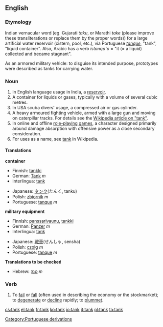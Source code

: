==English==
===Etymology===
Indian vernacular word (eg. Gujarati ''taku'', or Marathi ''take'' (please improve these transliterations or replace them by the proper words)) for a large artificial water reservoir (cistern, pool, etc.), via Portuguese ''[[tanque]]'', "tank", "liquid container". Also, Arabic has a verb ''istanqa`a'' = "it (= a liquid) collected and became stagnant".

As an armored military vehicle: to disguise its intended purpose, prototypes were described as tanks for carrying water.

===Noun===
{{en-noun|tank|tanks}}
# In English language usage in India, a [[reservoir]].
# A container for liquids or gases, typically with a volume of several cubic metres.
# In USA scuba divers' usage, a compressed air or gas cylinder.
# A heavy armoured fighting vehicle, armed with a large gun and moving on caterpillar tracks. For details see the [[w:tank|Wikipedia article on "tank"]].
# In online and offline [[role-playing game]]s, a character designed primarily around damage absorption with offensive power as a close secondary consideration.
# For uses as a name, see [[w:Tank|tank]] in Wikipedia.

====Translations====
'''container'''
{{top}}
*Finnish: [[tankki]]
*German: [[Tank]] ''m''
*Interlingua: [[tank]]
{{mid}}
*Japanese: [[タンク]](たんく, tanku)
*Polish: [[zbiornik]] ''m''
*Portuguese: [[tanque]] ''m''
{{bottom}}

'''military equipment'''
{{top}}
*Finnish: [[panssarivaunu]], [[tankki]]
*German: [[Panzer]] ''m''
*Interlingua: [[tank]]
{{mid}}
*Japanese: [[戦車]](せんしゃ, sensha)
*Polish: [[czołg]] ''m''
*Portuguese: [[tanque]] ''m''
{{bottom}}

'''Translations to be checked'''
*Hebrew: [[טנק]] ''m''

===Verb===
{{en-verb|tank|tanks|tanked|tanking}}
#To [[fail]] or [[fall]] (often used in describing the economy or the stockmarket); to [[degenerate]] or [[decline]] rapidly; to [[plummet]].

[[Category:Portuguese derivations]]

[[cs:tank]]
[[el:tank]]
[[fr:tank]]
[[ko:tank]]
[[io:tank]]
[[it:tank]]
[[pl:tank]]
[[ta:tank]]